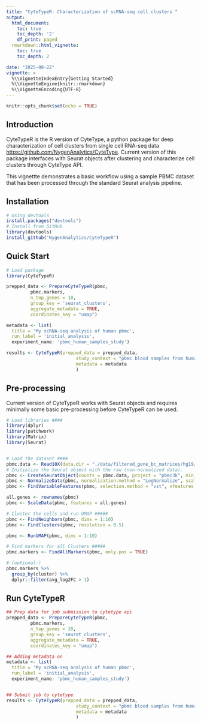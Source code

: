 ```yaml
---
title: "CyteTypeR: Characterization of scRNA-seq cell clusters "
output:
  html_document:
    toc: true
    toc_depth: '2'
    df_print: paged
  rmarkdown::html_vignette:
    toc: true
    toc_depth: 2

date: "2025-08-22"
vignette: >
  %\\VignetteIndexEntry{Getting Started} 
  %\\VignetteEngine{knitr::rmarkdown}
  %\\VignetteEncoding{UTF-8}
---
```


```r
knitr::opts_chunk$set(echo = TRUE)
```

## Introduction

CyteTypeR is the R version of CyteType, a python package for deep characterization of cell clusters from single cell RNA-seq data <https://github.com/NygenAnalytics/CyteType>. Current version of this package interfaces with Seurat objects after clustering and characterize cell clusters through CyteType API.

This vignettte demonstrates a basic workflow using a sample PBMC dataset that has been processed through the standard Seurat analysis pipeline.

## Installation
```r
# Using devtools
install.packages("devtools")
# Install from GitHub
library(devtools)
install_github("NygenAnalytics/CyteTypeR")

```

## Quick Start
```r
# Load package
library(CyteTypeR)

prepped_data <- PrepareCyteTypeR(pbmc,
         pbmc.markers,
         n_top_genes = 10,
         group_key = 'seurat_clusters',
         aggregate_metadata = TRUE,
         coordinates_key = "umap")

metadata <- list(
  title = 'My scRNA-seq analysis of human pbmc',
  run_label = 'initial_analysis',
  experiment_name: 'pbmc_human_samples_study')

results <- CyteTypeR(prepped_data = prepped_data, 
                          study_context = "pbmc blood samples from humans", 
                          metadata = metadata
                          )
```

## Pre-processing
Current version of CyteTypeR works with Seurat objects and requires minimally some basic pre-processing before CyteTypeR can be used.
``` r

# Load libraries ####
library(dplyr)
library(patchwork)
library(Matrix)
library(Seurat)


# Load the dataset ####
pbmc.data <- Read10X(data.dir = "./data/filtered_gene_bc_matrices/hg19/")
# Initialize the Seurat object with the raw (non-normalized data).
pbmc <- CreateSeuratObject(counts = pbmc.data, project = "pbmc3k", min.cells = 3, min.features = 200)
pbmc <- NormalizeData(pbmc, normalization.method = "LogNormalize", scale.factor = 10000)
pbmc <- FindVariableFeatures(pbmc, selection.method = "vst", nfeatures = 2000)

all.genes <- rownames(pbmc)
pbmc <- ScaleData(pbmc, features = all.genes)

# Cluster the cells and run UMAP #####
pbmc <- FindNeighbors(pbmc, dims = 1:10)
pbmc <- FindClusters(pbmc, resolution = 0.5)

pbmc <- RunUMAP(pbmc, dims = 1:10)

# Find markers for all Clusters #####
pbmc.markers <- FindAllMarkers(pbmc, only.pos = TRUE)

# (optional:)
pbmc.markers %>%
  group_by(cluster) %>%
  dplyr::filter(avg_log2FC > 1)

```

## Run CyteTypeR
``` r
## Prep data for job submission to cytetype api
prepped_data <- PrepareCyteTypeR(pbmc,
         pbmc.markers,
         n_top_genes = 10,
         group_key = 'seurat_clusters',
         aggregate_metadata = TRUE,
         coordinates_key = "umap")

## Adding metadata on 
metadata <- list(
  title = 'My scRNA-seq analysis of human pbmc',
  run_label = 'initial_analysis',
  experiment_name: 'pbmc_human_samples_study')


## Submit job to cytetype
results <- CyteTypeR(prepped_data = prepped_data, 
                          study_context = "pbmc blood samples from humans", 
                          metadata = metadata
                          )

```
